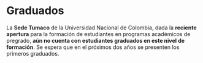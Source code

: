# Graduados {#Grad}

La **Sede Tumaco** de la Universidad Nacional de Colombia, dada la **reciente apertura** para la formación de estudiantes en programas académicos de pregrado, **aún no cuenta con estudiantes graduados en este nivel de formación**. Se espera que en el próximos dos años se presenten los primeros graduados. 


<!-- Este capítulo presenta el consolidado de las principales características asociadas a la información estadística oficial de los estudiantes graduados en pregrado y postgrado en la Sede Tumaco de la Universidad Nacional de Colombia.  -->

<!-- El proceso de formación en pregrado en la Sede Tumaco se da a la luz de los lineamientos definidos en el Programa Especial de Admisión y Movilidad Académica [PEAMA](#peama). Los aspirantes admitidos a pregrado en la Sede Tumaco cursan la fase inicial de su proceso de formación en la Sede y posteriormente realizan la fase de movilidad en una de las sedes andinas de la Universidad Nacional de Colombia (Bogotá, Medellín, Manizales o Plamira) en donde, además de cursar buena parte de su proceso de formación, reciben su título de pregrado. Los estudiantes graduados en pregrado de la Sede Tumaco y que hacen parte del presente capítulo, por lo antes expuesto, corresponde a aquellos que ingresaron a esta Sede a través del programa [PEAMA](#peama) y que posteriormente se graduaron en una de las sedes andinas de la Universidad. En contraste, la formación postgradual en la Sede Tumaco se da a través de programas propios; es decir, los estudiantes graduados en este nivel de formación cursaron la totalidad de sus estudios en la Sede. -->

<!-- A continuación, se presenta una breve descripción de las secciones que hacen parte de este capítulo así como la ubicación del sitio web en donde se presentan las definiciones, los estándares y las codificaciones/clasificaciones que hacen parte de la información acá contenida (*metadatos*) y cuya exploración y lectura, sin duda, facilitará el entendimiento de las cifras asociadas a las poblaciones de graduados en esta sede de la Universidad.  -->


<!-- <h3>**Secciones**</h3>  -->


<!-- * [Graduados en pregrado](#GraPre): contiene la información oficial del total de graduados en pregrado en la Sede Tumaco de la Universidad Nacional de Colombia y que se incribieron, fueron admitidos y cursaron su proceso de formación a través del Programa Especial de Admisión y Movilidad Académica [PEAMA](#peama). -->

<!-- * [Graduados en postgrado](#GraPos): contiene la información oficial del total de graduados en los programas de postgrado adscritos a la Sede Tumaco de la Universidad Nacional de Colombia. -->


<!-- <h3>**Metadatos**</h3> -->

<!-- La construcción de las cifras oficiales de graduados en la Sede Tumaco, las definiciones que hacen parte de estas así como las codificaciones y clasificaciones aquí empleadas se encuentran contenidas en la sección **Graduados** del capítulo de *Metadatos* de las cifras oficiales generales que hacen parte de la página de [estadísticas](http://estadisticas.unal.edu.co/home/) de la Universidad Nacional de Colombia. Invitamos a los lectores a explorar y conocer estos metadatos los cuales, además de orientar y facilitar el entendimiento de la información acá expuesta, se encuentran disponibles en el siguiente enlace. -->

<!-- * [Metadatos Cifras Oficiales Universidad Nacional de Colombia](http://estadisticas.unal.edu.co/menu-principal/cifras-generales/metadatos/cifras-generales/) -->


<!-- ## Graduados en pregrado {#GraPre} -->

<!-- A continuación, se presentan las principales características asociadas a los estudiantes graduados en pregrado de la **Sede Tumaco** de la Universidad Nacional de Colombia. En específico, se presenta la evolución histórica de los graduados de pregrado desde diferentes perspectivas: general, sede andina de graduación, sexo, grupos de edad, estrato socioeconómico, departamentos y municipios de nacimiento y características de la sede de graduación de estos (sede andina, facultad y programas académicos). Para cada una de las variables analizadas se presenta la evolución histórica (*serie de tiempo*) así como el comportamiento actual (*estado actual*) derivado de las últimas mediciones disponibles. -->

<!-- ### Evolución Histórica -->

<!-- A continuación, la Figura \@ref(fig:F1GraPre), presenta la evolución histórica -*desde el periodo 20131*-, del total de  graduados de pregrado en la Sede. -->

<!-- ```{r F1GraPre, fig.cap='Fuente: Dirección Nacional de Planeación y Estadística con base en información de la Secretaría General'} -->
<!-- SERIE_GRA_PRE -->
<!-- ``` -->
<!-- <br> -->

<!-- ### Información por sede andina -->

<!-- A continuación, las figuras \@ref(fig:F2GraPre) y \@ref(fig:F3GraPre) presentan, respectivamente, la evolución histórica y el comportamiento actual del total de graduados en pregrado según la sede andina de graduación (Bogotá, Medellín, Manizales o palmira). -->

<!-- ```{r F2GraPre, fig.cap='Fuente: Dirección Nacional de Planeación y Estadística con base en información de la Secretaría General'} -->
<!-- SEDE_ANDINA_SERIE_GRA_PRE  -->
<!-- ``` -->
<!-- <br> -->
<!-- ```{r F3GraPre, fig.cap='Fuente: Dirección Nacional de Planeación y Estadística con base en información de la Secretaría General'} -->
<!-- SEDE_ANDINA_ACTUAL_GRA_PRE -->
<!-- ``` -->
<!-- <br> -->

<!-- ### Información por sexo  -->

<!-- A continuación, las figuras \@ref(fig:F4GraPre) y \@ref(fig:F5GraPre) presentan, respectivamente, la evolución histórica y el comportamiento actual del total de graduados en pregrado según el sexo biológico. -->

<!-- ```{r F4GraPre, fig.cap='Fuente: Dirección Nacional de Planeación y Estadística con base en información de la Secretaría General'} -->
<!-- SEXO_SERIE_GRA_PRE -->
<!-- ``` -->
<!-- <br> -->
<!-- ```{r F5GraPre, fig.cap='Fuente: Dirección Nacional de Planeación y Estadística con base en información de la Secretaría General'} -->
<!-- SEXO_ACTUAL_GRA_PRE -->
<!-- ``` -->
<!-- <br> -->

<!-- ### Información por edad -->

<!-- A continuación, las figuras \@ref(fig:F6GraPre) y \@ref(fig:F7GraPre) presentan, respectivamente, la evolución histórica y el comportamiento actual del total de graduados en pregrado según grupos de edad. -->

<!-- ```{r F6GraPre, fig.cap='Fuente: Dirección Nacional de Planeación y Estadística con base en información de la Secretaría General'} -->
<!-- EDAD_SERIE_GRA_PRE  -->
<!-- ``` -->
<!-- <br> -->
<!-- ```{r F7GraPre, fig.cap='Fuente: Dirección Nacional de Planeación y Estadística con base en información de la Secretaría General'} -->
<!-- EDAD_ACTUAL_GRA_PRE -->
<!-- ``` -->
<!-- <br> -->


<!-- ### Información por estrato -->

<!-- A continuación, las figuras \@ref(fig:F8GraPre) y \@ref(fig:F9GraPre) presentan, respectivamente, la evolución histórica y el comportamiento actual del total de graduados en pregrado según el estrato socioeconómico. -->

<!-- ```{r F8GraPre, fig.cap='Fuente: Dirección Nacional de Planeación y Estadística con base en información de la Secretaría General'} -->
<!-- ESTRATO_SERIE_GRA_PRE  -->
<!-- ``` -->
<!-- <br> -->
<!-- ```{r F9GraPre, fig.cap='Fuente: Dirección Nacional de Planeación y Estadística con base en información de la Secretaría General'} -->
<!-- ESTRATO_ACTUAL_GRA_PRE  -->
<!-- ``` -->
<!-- <br> -->

<!-- ### Tablas cifras agregadas  -->

<!-- A continuación se presentan, a través de tablas, los agregados/consolidados históricos del total de graduados en pregrado de la **Sede Tumaco** por departamentos y municipios de nacimiento así como las sedes andinas (Bogotá, Medellín, Manizales y Palmira), las facultades y los programas académicos de los que estos egresaron. -->

<!-- Los interesados en *imprimir*, *copiar* o *descargar* estas cifras, pueden hacerlo a través de las múltiples opciones que se ofrecen en la parte superior izquierda de cada una de las tablas (Copiar, CSV, Excel, PDF e Imprimir). Así mismo, estas tablas permiten filtrar los resultados por aquellas variables de interés. -->

<!-- #### Departamentos y municipios de nacimiento -->

<!-- A continuación, la Tabla \@ref(fig:F10GraPre) presenta los acumulados **históricos**, por **años y semestres**, en la **Sede Tumaco**, de los estudiantes graduados en pregrado por departamentos y municipios de nacimiento.  -->

<!-- ```{r F10GraPre, fig.cap='Fuente: Dirección Nacional de Planeación y Estadística con base en información de la Secretaría General'} -->
<!-- TABLA_MUNICIPIOS_GRA_PRE -->
<!-- ``` -->

<!-- #### Sedes andinas y programas académicos de graduación -->

<!-- A continuación, la Tabla \@ref(fig:F11GraPre) presenta los acumulados **históricos**, por **años y semestres**, en la **Sede Tumaco**, de los estudiantes graduados en pregrado por sedes andinas, facultades y programas académicos de graduación.  -->

<!-- ```{r F11GraPre, fig.cap='Fuente: Dirección Nacional de Planeación y Estadística con base en información de la Secretaría General'} -->
<!-- TABLA_CARRERAS_GRA_PRE  -->
<!-- ``` -->

<!-- ## Graduados en Postgrado {#GraPos} -->

<!-- A continuación, se presentan las principales características asociadas a los estudiantes graduados en postgrado de la **Sede Tumaco** de la Universidad Nacional de Colombia. En específico, se presenta la evolución histórica de los graduados en postgrado desde diferentes perspectivas: general, sexo, grupos de edad, departamentos y municipios de nacimiento y las modalidades de formación y programas académicos de egreso de los mismos. Para cada una de las variables analizadas se presenta la evolución histórica (*serie de tiempo*) así como el comportamiento actual (*estado actual*) derivado de las últimas mediciones disponibles. -->

<!-- <br> -->
<!-- <blockquote> -->
<!-- <p><strong><p style="color:red;">Nota: Número de graduados en postgrado </p></strong><br> -->
<!-- El número de graduados de postgrado en la Sede Tumaco de la Universidad es bajo o cero para algunos periodos. Este hecho implica leer con precaución las frecuencias relativas (porcentajes) presentes en algunos de los resultados que se presentan a continuación. Estos, por por los bajos tamaños poblacionales existentes, son altamentente inestables/volátiles. -->
<!-- </p> -->
<!-- </blockquote> -->
<!-- <br> -->

<!-- ### Evolución Histórica -->

<!-- A continuación, la Figura \@ref(fig:F1GraPos), presenta la evolución histórica -*desde el periodo 20091*-, del total de graduados en postgrado en la **Sede Tumaco**. -->

<!-- ```{r F1GraPos, fig.cap='Fuente: Dirección Nacional de Planeación y Estadística con base en información de la Secretaría General'} -->
<!-- EVOLUCION_SERIE_GRA_POS -->
<!-- ``` -->
<!-- <br> -->

<!-- ### Información por sexo  -->

<!-- A continuación, las figuras \@ref(fig:F2GraPos) y \@ref(fig:F3GraPos) presentan, respectivamente, la evolución histórica y el comportamiento actual del total de graduados en postgrado según el sexo biológico. -->

<!-- ```{r F2GraPos, fig.cap='Fuente: Dirección Nacional de Planeación y Estadística con base en información de la Secretaría General'} -->
<!-- SEXO_SERIE_GRA_POS -->
<!-- ``` -->
<!-- <br> -->
<!-- ```{r F3GraPos, fig.cap='Fuente: Dirección Nacional de Planeación y Estadística con base en información de la Secretaría General'} -->
<!-- SEXO_ACTUAL_GRA_POS -->
<!-- ``` -->
<!-- <br> -->

<!-- ### Información por edad -->

<!-- A continuación, las figuras \@ref(fig:F4GraPos) y \@ref(fig:F5GraPos) presentan, respectivamente, la evolución histórica y el comportamiento actual del total de graduados en postgrado según grupos de edad. -->

<!-- ```{r F4GraPos, fig.cap='Fuente: Dirección Nacional de Planeación y Estadística con base en información de la Secretaría General'} -->
<!-- CAT_EDAD_SERIE_GRA_POS  -->
<!-- ``` -->
<!-- <br> -->
<!-- ```{r F5GraPos, fig.cap='Fuente: Dirección Nacional de Planeación y Estadística con base en información de la Secretaría General'} -->
<!-- CAT_EDAD_ACTUAL_GRA_POS -->
<!-- ``` -->
<!-- <br> -->

<!-- ### Tablas cifras agregadas  -->

<!-- A continuación se presentan, a través de tablas, los agregados/consolidados históricos del total de graduados en postgrado de la **Sede Tumaco** por departamentos y municipios de nacimiento así como las modalidades de formación y los programas académicos de los que estos egresaron. -->

<!-- Los interesados en *imprimir*, *copiar* o *descargar* estas cifras, pueden hacerlo a través de las múltiples opciones que se ofrecen en la parte superior izquierda de cada una de las tablas (Copiar, CSV, Excel, PDF e Imprimir). Así mismo, estas tablas permiten filtrar los resultados por aquellas variables de interés. -->

<!-- #### Departamentos y municipios de nacimiento -->

<!-- A continuación, la Tabla \@ref(fig:F6GraPos) presenta los acumulados **históricos**, por **años y semestres**, en la **Sede Tumaco**, de los estudiantes graduados en postgrado por departamentos y municipios de nacimiento.  -->

<!-- ```{r F6GraPos, fig.cap='Fuente: Dirección Nacional de Planeación y Estadística con base en información de la Secretaría General'} -->
<!-- TABLA_MUNICIPIOS_GRA_POS -->
<!-- ``` -->

<!-- #### Modalidad y programas académicos de graduación -->

<!-- A continuación, la Tabla \@ref(fig:F7GraPos) presenta los acumulados **históricos**, por **años y semestres**, en la **Sede Tumaco**, de los estudiantes graduados en postgrado por modalidades de formación y programas académicos de graduación.  -->

<!-- ```{r F7GraPos, fig.cap='Fuente: Dirección Nacional de Planeación y Estadística con base en información de la Secretaría General'} -->
<!-- TABLA_CARRERAS_GRA_POS -->
<!-- ``` -->


